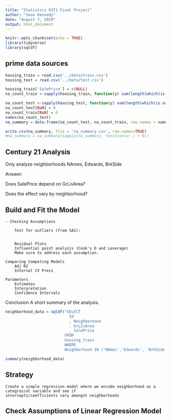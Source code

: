 ```yaml
---
title: "Statistics 6371 Final Project"
author: "Sean Kennedy"
date: "August 7, 2019"
output: html_document
---
```


```r
knitr::opts_chunk$set(echo = TRUE)
library(tidyverse)
library(sqldf)
```

## prime data sources

```r

housing_train = read.csv('../data/train.csv')
housing_test = read.csv('../data/test.csv')

housing_train['SalePrice'] = c(NULL)
na_count_train <-sapply(housing_train, function(y) sum(length(which(is.na(y)))))

na_count_test <-sapply(housing_test, function(y) sum(length(which(is.na(y)))))
na_count_test[NaN] = 0
na_count_train[NaN] = 0
names(na_count_test)
na_summary = data.frame(na_count_test, na_count_train, row.names = names(na_count_test))

write.csv(na_summary, file = 'na_summary.csv', row.names=TRUE)
#na_summary = na_summary[sapply(na_summary, function(x) ) > 0)]
```

## Century 21 Analysis 
  
   Only analyze neighborhoods NAmes, Edwards, BrkSide
   
   Answer:
    
   Does SalePrice depend on GrLivArea?
   
   Does the effect vary by neighborhood?
   
  
##  Build and Fit the Model
	 
	- Checking Assumptions 
		
		Test for outliers (from SAS):
		
		
		Residual Plots 
		Influential point analysis (Cook's D and Leverage)
		Make sure to address each assumption.

	Comparing Competing Models
		Adj R2  
		Internal CV Press  
	
	Parameters
		Estimates
		Interpretation 
		Confidence Intervals 

Conclusion
	A short summary of the analysis.

   
```r

neighborhood_data = sqldf("SELECT 
                            Id  
                            , Neighborhood
                            , GrLIvArea
                            , SalePrice
                          FROM 
                          housing_train 
                          WHERE 
                          Neighborhood IN ('NAmes','Edwards', 'BrkSide')")

summary(neighborhood_data)
```

## Strategy
    Create a simple regression model where we encode neighborhood as a categroical variable and see if 
    intercepts/coefficients vary amongst neighborhoods
    

## Check Assumptions of Linear Regression Model
